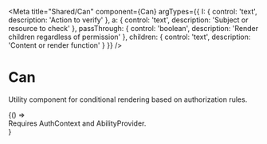 
<Meta title="Shared/Can" component={Can} argTypes={{
  I: {
    control: 'text',
    description: 'Action to verify'
  },
  a: {
    control: 'text',
    description: 'Subject or resource to check'
  },
  passThrough: {
    control: 'boolean',
    description: 'Render children regardless of permission'
  },
  children: {
    control: 'text',
    description: 'Content or render function'
  }
}} />

# Can

Utility component for conditional rendering based on authorization rules.

<Canvas>
  <Story name="Preview">
    {() => <div className="text-sm text-muted-foreground">Requires AuthContext and AbilityProvider.</div>}
  </Story>
</Canvas>

<ArgsTable of={Can} />
